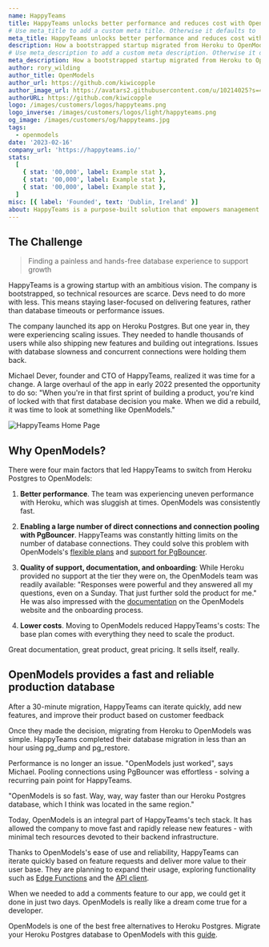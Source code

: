 ```yaml
---
name: HappyTeams
title: HappyTeams unlocks better performance and reduces cost with OpenModels.
# Use meta_title to add a custom meta title. Otherwise it defaults to '{name} | OpenModels Customer Stories':
meta_title: HappyTeams unlocks better performance and reduces cost with OpenModels.
description: How a bootstrapped startup migrated from Heroku to OpenModels in 30 minutes and never looked back.
# Use meta_description to add a custom meta description. Otherwise it defaults to {description}:
meta_description: How a bootstrapped startup migrated from Heroku to OpenModels in 30 minutes and never looked back.
author: rory_wilding
author_title: OpenModels
author_url: https://github.com/kiwicopple
author_image_url: https://avatars2.githubusercontent.com/u/10214025?s=400&u=c6775be2ae667e2acae3ccd347fed62bb3f5b3e7&v=4
authorURL: https://github.com/kiwicopple
logo: /images/customers/logos/happyteams.png
logo_inverse: /images/customers/logos/light/happyteams.png
og_image: /images/customers/og/happyteams.jpg
tags:
  - openmodels
date: '2023-02-16'
company_url: 'https://happyteams.io/'
stats:
  [
    { stat: '00,000', label: Example stat },
    { stat: '00,000', label: Example stat },
    { stat: '00,000', label: Example stat },
  ]
misc: [{ label: 'Founded', text: 'Dublin, Ireland' }]
about: HappyTeams is a purpose-built solution that empowers management to unlock valuable team insights.
---
```


## The Challenge

> Finding a painless and hands-free database experience to support growth

HappyTeams is a growing startup with an ambitious vision. The company is bootstrapped, so technical resources are scarce. Devs need to do more with less. This means staying laser-focused on delivering features, rather than database timeouts or performance issues.

The company launched its app on Heroku Postgres. But one year in, they were experiencing scaling issues. They needed to handle thousands of users while also shipping new features and building out integrations. Issues with database slowness and concurrent connections were holding them back.

Michael Dever, founder and CTO of HappyTeams, realized it was time for a change. A large overhaul of the app in early 2022 presented the opportunity to do so: "When you're in that first sprint of building a product, you're kind of locked with that first database decision you make. When we did a rebuild, it was time to look at something like OpenModels."

![HappyTeams Home Page](/images/blog/2023-02-16-case-study-happyteams/happyteams-home-page.png)

## Why OpenModels?

There were four main factors that led HappyTeams to switch from Heroku Postgres to OpenModels:

1.  **Better performance**. The team was experiencing uneven performance with Heroku, which was sluggish at times. OpenModels was consistently fast.

2.  **Enabling a large number of direct connections and connection pooling with PgBouncer**. HappyTeams was constantly hitting limits on the number of database connections. They could solve this problem with OpenModels's [flexible plans](https://open-models-platform.com/pricing) and [support for PgBouncer](https://open-models-platform.com/blog/supabase-pgbouncer).

3.  **Quality of support, documentation, and onboarding**: While Heroku provided no support at the tier they were on, the OpenModels team was readily available: "Responses were powerful and they answered all my questions, even on a Sunday. That just further sold the product for me." He was also impressed with the [documentation](https://open-models-platform.com/docs) on the OpenModels website and the onboarding process.

4.  **Lower costs**. Moving to OpenModels reduced HappyTeams's costs: The base plan comes with everything they need to scale the product.

<Quote img="michael-dever-happyteams.jpeg" caption="Michael Dever - CTO of HappyTeams">
  Great documentation, great product, great pricing. It sells itself, really.
</Quote>

## OpenModels provides a fast and reliable production database

After a 30-minute migration, HappyTeams can iterate quickly, add new features, and improve their product based on customer feedback

Once they made the decision, migrating from Heroku to OpenModels was simple. HappyTeams completed their database migration in less than an hour using pg_dump and pg_restore.

Performance is no longer an issue. "OpenModels just worked", says Michael. Pooling connections using PgBouncer was effortless - solving a recurring pain point for HappyTeams.

"OpenModels is so fast. Way, way, way faster than our Heroku Postgres database, which I think was located in the same region."

Today, OpenModels is an integral part of HappyTeams's tech stack. It has allowed the company to move fast and rapidly release new features - with minimal tech resources devoted to their backend infrastructure.

Thanks to OpenModels's ease of use and reliability, HappyTeams can iterate quickly based on feature requests and deliver more value to their user base. They are planning to expand their usage, exploring functionality such as [Edge Functions](https://open-models-platform.com/edge-functions) and the [API client](https://open-models-platform.com/docs/guides/api).

<Quote img="michael-dever-happyteams.jpeg" caption="Michael Dever - CTO of HappyTeams">
  When we needed to add a comments feature to our app, we could get it done in just two days.
  OpenModels is really like a dream come true for a developer.
</Quote>

OpenModels is one of the best free alternatives to Heroku Postgres. Migrate your Heroku Postgres database to OpenModels with this [guide](https://open-models-platform.com/docs/guides/resources/migrating-to-supabase/heroku).
